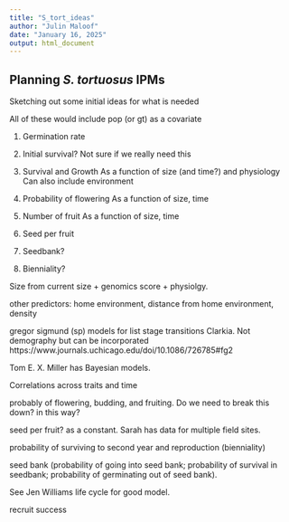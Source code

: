 ```yaml
---
title: "S_tort_ideas"
author: "Julin Maloof"
date: "January 16, 2025"
output: html_document
---
```


## Planning _S. tortuosus_ IPMs

Sketching out some initial ideas for what is needed

All of these would include pop (or gt) as a covariate

1. Germination rate

2. Initial survival?
Not sure if we really need this

3. Survival and Growth
As a function of size (and time?) and physiology
Can also include environment

4. Probability of flowering
As a function of size, time

5. Number of fruit
As a function of size, time

6. Seed per fruit

7. Seedbank?

8. Bienniality?















Size from current size + genomics score + physiolgy.

other predictors: home environment, distance from home environment, density

gregor sigmund (sp) models for list stage transitions Clarkia.  Not demography but can be incorporated https://www.journals.uchicago.edu/doi/10.1086/726785#fg2

Tom E. X. Miller has Bayesian models.

Correlations across traits and time

probably of flowering, budding, and fruiting.  Do we need to break this down? in this way?

seed per fruit?  as a constant.  Sarah has data for multiple field sites.

probability of surviving to second year and reproduction (bienniality)

seed bank (probability of going into seed bank; probability of survival in seedbank; probability of germinating out of seed bank).

See Jen Williams life cycle for good model.

recruit success




